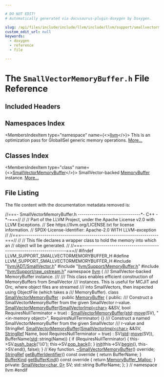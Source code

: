 ```yaml
---

# DO NOT EDIT!
# Automatically generated via docusaurus-plugin-doxygen by Doxygen.

slug: /api/files/include/include/llvm/include/llvm/support/smallvectormemorybuffer-h
custom_edit_url: null
keywords:
  - doxygen
  - reference
  - file

---
```





# The `SmallVectorMemoryBuffer.h` File Reference

<DoxygenPage pluginConfig={pluginConfig}>



## Included Headers

<IncludesList>
<IncludesListItem
  filePath="llvm/ADT/SmallVector.h"
  permalink="/docs/api/files/include/include/llvm/include/llvm/adt/smallvector-h"
  isLocal="true" />
<IncludesListItem
  filePath="llvm/Support/MemoryBuffer.h"
  permalink="/docs/api/files/include/include/llvm/include/llvm/support/memorybuffer-h"
  isLocal="true" />
<IncludesListItem
  filePath="llvm/Support/raw_ostream.h"
  permalink="/docs/api/files/include/include/llvm/include/llvm/support/raw-ostream-h"
  isLocal="true" />
</IncludesList>

## Namespaces Index

<MembersIndex>

<MembersIndexItem
  type="namespace"
  name={<><a href="/docs/api/namespaces/llvm">llvm</a></>}>
This is an optimization pass for GlobalISel generic memory operations. <a href="/docs/api/namespaces/llvm/#details">More...</a>
</MembersIndexItem>

</MembersIndex>

## Classes Index

<MembersIndex>

<MembersIndexItem
  type="class"
  name={<><a href="/docs/api/classes/llvm/smallvectormemorybuffer">SmallVectorMemoryBuffer</a></>}>
SmallVector-backed <a href="/docs/api/classes/llvm/memorybuffer">MemoryBuffer</a> instance. <a href="/docs/api/classes/llvm/smallvectormemorybuffer/#details">More...</a>
</MembersIndexItem>

</MembersIndex>


## File Listing

The file content with the documentation metadata removed is:

<ProgramListing>

<Link id="l00001" /><CodeLine lineNumber="1"><span class="doxyHighlightComment">//===- SmallVectorMemoryBuffer.h --------------------------------&#42;- C++ -&#42;-===//</span></CodeLine>
<Link id="l00002" /><CodeLine lineNumber="2"><span class="doxyHighlightComment">//</span></CodeLine>
<Link id="l00003" /><CodeLine lineNumber="3"><span class="doxyHighlightComment">// Part of the LLVM Project, under the Apache License v2.0 with LLVM Exceptions.</span></CodeLine>
<Link id="l00004" /><CodeLine lineNumber="4"><span class="doxyHighlightComment">// See https://llvm.org/LICENSE.txt for license information.</span></CodeLine>
<Link id="l00005" /><CodeLine lineNumber="5"><span class="doxyHighlightComment">// SPDX-License-Identifier: Apache-2.0 WITH LLVM-exception</span></CodeLine>
<Link id="l00006" /><CodeLine lineNumber="6"><span class="doxyHighlightComment">//</span></CodeLine>
<Link id="l00007" /><CodeLine lineNumber="7"><span class="doxyHighlightComment">//===----------------------------------------------------------------------===//</span></CodeLine>
<Link id="l00008" /><CodeLine lineNumber="8"><span class="doxyHighlightComment">//</span></CodeLine>
<Link id="l00009" /><CodeLine lineNumber="9"><span class="doxyHighlightComment">// This file declares a wrapper class to hold the memory into which an</span></CodeLine>
<Link id="l00010" /><CodeLine lineNumber="10"><span class="doxyHighlightComment">// object will be generated.</span></CodeLine>
<Link id="l00011" /><CodeLine lineNumber="11"><span class="doxyHighlightComment">//</span></CodeLine>
<Link id="l00012" /><CodeLine lineNumber="12"><span class="doxyHighlightComment">//===----------------------------------------------------------------------===//</span></CodeLine>
<Link id="l00013" /><CodeLine lineNumber="13"></CodeLine>
<Link id="l00014" /><CodeLine lineNumber="14"><span class="doxyHighlightPreprocessor">#ifndef LLVM&#95;SUPPORT&#95;SMALLVECTORMEMORYBUFFER&#95;H</span></CodeLine>
<Link id="l00015" /><CodeLine lineNumber="15"><span class="doxyHighlightPreprocessor">#define LLVM&#95;SUPPORT&#95;SMALLVECTORMEMORYBUFFER&#95;H</span></CodeLine>
<Link id="l00016" /><CodeLine lineNumber="16"></CodeLine>
<Link id="l00017" /><CodeLine lineNumber="17"><span class="doxyHighlightPreprocessor">#include &quot;<a href="/docs/api/files/include/include/llvm/include/llvm/adt/smallvector-h">llvm/ADT/SmallVector.h</a>&quot;</span></CodeLine>
<Link id="l00018" /><CodeLine lineNumber="18"><span class="doxyHighlightPreprocessor">#include &quot;<a href="/docs/api/files/include/include/llvm/include/llvm/support/memorybuffer-h">llvm/Support/MemoryBuffer.h</a>&quot;</span></CodeLine>
<Link id="l00019" /><CodeLine lineNumber="19"><span class="doxyHighlightPreprocessor">#include &quot;<a href="/docs/api/files/include/include/llvm/include/llvm/support/raw-ostream-h">llvm/Support/raw&#95;ostream.h</a>&quot;</span></CodeLine>
<Link id="l00020" /><CodeLine lineNumber="20"></CodeLine>
<Link id="l00021" /><CodeLine lineNumber="21"><span class="doxyHighlightKeyword">namespace </span><span class="doxyHighlight"><a href="/docs/api/namespaces/llvm">llvm</a> &#123;</span></CodeLine>
<Link id="l00022" /><CodeLine lineNumber="22"></CodeLine>
<Link id="l00023" /><CodeLine lineNumber="23"><span class="doxyHighlightComment">/// SmallVector-backed MemoryBuffer instance.</span></CodeLine>
<Link id="l00024" /><CodeLine lineNumber="24"><span class="doxyHighlightComment">///</span></CodeLine>
<Link id="l00025" /><CodeLine lineNumber="25"><span class="doxyHighlightComment">/// This class enables efficient construction of MemoryBuffers from SmallVector</span></CodeLine>
<Link id="l00026" /><CodeLine lineNumber="26"><span class="doxyHighlightComment">/// instances. This is useful for MCJIT and Orc, where object files are streamed</span></CodeLine>
<Link id="l00027" /><CodeLine lineNumber="27"><span class="doxyHighlightComment">/// into SmallVectors, then inspected using ObjectFile (which takes a</span></CodeLine>
<Link id="l00028" /><CodeLine lineNumber="28"><span class="doxyHighlightComment">/// MemoryBuffer).</span></CodeLine>
<Link id="l00029" /><CodeLine lineNumber="29" lineLink="/docs/api/classes/llvm/smallvectormemorybuffer"><span class="doxyHighlightKeyword">class </span><span class="doxyHighlight"><a href="/docs/api/classes/llvm/smallvectormemorybuffer/#a080828fd48f19aa1b021094452ee6e96">SmallVectorMemoryBuffer</a> : </span><span class="doxyHighlightKeyword">public</span><span class="doxyHighlight"> <a href="/docs/api/classes/llvm/memorybuffer/#ac16af83479e1c1ae07476634871e2e81">MemoryBuffer</a> &#123;</span></CodeLine>
<Link id="l00030" /><CodeLine lineNumber="30"><span class="doxyHighlightKeyword">public</span><span class="doxyHighlight">:</span></CodeLine>
<Link id="l00031" /><CodeLine lineNumber="31"><span class="doxyHighlightComment">  /// Construct a SmallVectorMemoryBuffer from the given SmallVector r-value.</span></CodeLine>
<Link id="l00032" /><CodeLine lineNumber="32" lineLink="/docs/api/classes/llvm/smallvectormemorybuffer/#a080828fd48f19aa1b021094452ee6e96"><span class="doxyHighlight">  <a href="/docs/api/classes/llvm/smallvectormemorybuffer/#a080828fd48f19aa1b021094452ee6e96">SmallVectorMemoryBuffer</a>(<a href="/docs/api/classes/llvm/smallvectorimpl">SmallVectorImpl&lt;char&gt;</a> &amp;&amp;SV,</span></CodeLine>
<Link id="l00033" /><CodeLine lineNumber="33"><span class="doxyHighlight">                          </span><span class="doxyHighlightKeywordType">bool</span><span class="doxyHighlight"> RequiresNullTerminator = </span><span class="doxyHighlightKeyword">true</span><span class="doxyHighlight">)</span></CodeLine>
<Link id="l00034" /><CodeLine lineNumber="34"><span class="doxyHighlight">      : <a href="/docs/api/classes/llvm/smallvectormemorybuffer/#a080828fd48f19aa1b021094452ee6e96">SmallVectorMemoryBuffer</a>(<a href="/docs/api/namespaces/std">std</a>::<a href="/docs/api/namespaces/llvm/#abfc9c7ecf70f66901e439f7c04ef3dbb">move</a>(SV), </span><span class="doxyHighlightStringLiteral">&quot;&lt;in-memory object&gt;&quot;</span><span class="doxyHighlight">,</span></CodeLine>
<Link id="l00035" /><CodeLine lineNumber="35"><span class="doxyHighlight">                                RequiresNullTerminator) &#123;&#125;</span></CodeLine>
<Link id="l00036" /><CodeLine lineNumber="36"></CodeLine>
<Link id="l00037" /><CodeLine lineNumber="37"><span class="doxyHighlightComment">  /// Construct a named SmallVectorMemoryBuffer from the given SmallVector</span></CodeLine>
<Link id="l00038" /><CodeLine lineNumber="38"><span class="doxyHighlightComment">  /// r-value and StringRef.</span></CodeLine>
<Link id="l00039" /><CodeLine lineNumber="39" lineLink="/docs/api/classes/llvm/smallvectormemorybuffer/#a446025d445ca22ed2295d2bc8f9ce590"><span class="doxyHighlight">  <a href="/docs/api/classes/llvm/smallvectormemorybuffer/#a446025d445ca22ed2295d2bc8f9ce590">SmallVectorMemoryBuffer</a>(<a href="/docs/api/classes/llvm/smallvectorimpl">SmallVectorImpl&lt;char&gt;</a> &amp;&amp;SV, <a href="/docs/api/classes/llvm/stringref">StringRef</a> Name,</span></CodeLine>
<Link id="l00040" /><CodeLine lineNumber="40"><span class="doxyHighlight">                          </span><span class="doxyHighlightKeywordType">bool</span><span class="doxyHighlight"> RequiresNullTerminator = </span><span class="doxyHighlightKeyword">true</span><span class="doxyHighlight">)</span></CodeLine>
<Link id="l00041" /><CodeLine lineNumber="41"><span class="doxyHighlight">      : SV(<a href="/docs/api/namespaces/std">std</a>::<a href="/docs/api/namespaces/llvm/#abfc9c7ecf70f66901e439f7c04ef3dbb">move</a>(SV)), BufferName(<a href="/docs/api/namespaces/std">std</a>::string(Name)) &#123;</span></CodeLine>
<Link id="l00042" /><CodeLine lineNumber="42"><span class="doxyHighlight">    </span><span class="doxyHighlightKeywordFlow">if</span><span class="doxyHighlight"> (RequiresNullTerminator) &#123;</span></CodeLine>
<Link id="l00043" /><CodeLine lineNumber="43"><span class="doxyHighlight">      this-&gt;SV.<a href="/docs/api/classes/llvm/smallvectortemplatebase/#af42bfbc067df27c19ee2fc859df58799">push&#95;back</a>(</span><span class="doxyHighlightCharLiteral">&#39;\\0&#39;</span><span class="doxyHighlight">);</span></CodeLine>
<Link id="l00044" /><CodeLine lineNumber="44"><span class="doxyHighlight">      this-&gt;SV.<a href="/docs/api/classes/llvm/smallvectortemplatebase/#ad97688dfe9cd802e2a0691cbe620218a">pop&#95;back</a>();</span></CodeLine>
<Link id="l00045" /><CodeLine lineNumber="45"><span class="doxyHighlight">    &#125;</span></CodeLine>
<Link id="l00046" /><CodeLine lineNumber="46"><span class="doxyHighlight">    <a href="/docs/api/classes/llvm/memorybuffer/#a57bdc0595208acb83e6b715bbed8e331">init</a>(this-&gt;SV.<a href="/docs/api/classes/llvm/smallvectortemplatecommon/#a8a045d250952c0867382a9840ee18fdf">begin</a>(), this-&gt;SV.end(), </span><span class="doxyHighlightKeyword">false</span><span class="doxyHighlight">);</span></CodeLine>
<Link id="l00047" /><CodeLine lineNumber="47"><span class="doxyHighlight">  &#125;</span></CodeLine>
<Link id="l00048" /><CodeLine lineNumber="48"></CodeLine>
<Link id="l00049" /><CodeLine lineNumber="49"><span class="doxyHighlight">  </span><span class="doxyHighlightComment">// Key function.</span></CodeLine>
<Link id="l00050" /><CodeLine lineNumber="50" lineLink="/docs/api/classes/llvm/smallvectormemorybuffer/#a94853a3e4cea0f1f2d206b641fc584ac"><span class="doxyHighlight">  <a href="/docs/api/classes/llvm/smallvectormemorybuffer/#a94853a3e4cea0f1f2d206b641fc584ac">~SmallVectorMemoryBuffer</a>() </span><span class="doxyHighlightKeyword">override</span><span class="doxyHighlight">;</span></CodeLine>
<Link id="l00051" /><CodeLine lineNumber="51"></CodeLine>
<Link id="l00052" /><CodeLine lineNumber="52" lineLink="/docs/api/classes/llvm/smallvectormemorybuffer/#a3111d181cc182d31f331f9bb298c1012"><span class="doxyHighlight">  <a href="/docs/api/classes/llvm/stringref">StringRef</a> <a href="/docs/api/classes/llvm/smallvectormemorybuffer/#a3111d181cc182d31f331f9bb298c1012">getBufferIdentifier</a>()</span><span class="doxyHighlightKeyword"> const override </span><span class="doxyHighlight">&#123; </span><span class="doxyHighlightKeywordFlow">return</span><span class="doxyHighlight"> BufferName; &#125;</span></CodeLine>
<Link id="l00053" /><CodeLine lineNumber="53"></CodeLine>
<Link id="l00054" /><CodeLine lineNumber="54" lineLink="/docs/api/classes/llvm/smallvectormemorybuffer/#a8460e7a2e8cc86f3e038371961438c17"><span class="doxyHighlight">  <a href="/docs/api/classes/llvm/memorybuffer/#a13d3f2713d567f925cb4efecf94d2101">BufferKind</a> <a href="/docs/api/classes/llvm/smallvectormemorybuffer/#a8460e7a2e8cc86f3e038371961438c17">getBufferKind</a>()</span><span class="doxyHighlightKeyword"> const override </span><span class="doxyHighlight">&#123; </span><span class="doxyHighlightKeywordFlow">return</span><span class="doxyHighlight"> <a href="/docs/api/classes/llvm/memorybuffer/#a13d3f2713d567f925cb4efecf94d2101a04490e92687f2131e16c8d340ce01930">MemoryBuffer&#95;Malloc</a>; &#125;</span></CodeLine>
<Link id="l00055" /><CodeLine lineNumber="55"></CodeLine>
<Link id="l00056" /><CodeLine lineNumber="56"><span class="doxyHighlightKeyword">private</span><span class="doxyHighlight">:</span></CodeLine>
<Link id="l00057" /><CodeLine lineNumber="57"><span class="doxyHighlight">  <a href="/docs/api/classes/llvm/smallvector">SmallVector&lt;char, 0&gt;</a> SV;</span></CodeLine>
<Link id="l00058" /><CodeLine lineNumber="58"><span class="doxyHighlight">  std::string BufferName;</span></CodeLine>
<Link id="l00059" /><CodeLine lineNumber="59"><span class="doxyHighlight">&#125;;</span></CodeLine>
<Link id="l00060" /><CodeLine lineNumber="60"></CodeLine>
<Link id="l00061" /><CodeLine lineNumber="61"><span class="doxyHighlight">&#125; </span><span class="doxyHighlightComment">// namespace llvm</span></CodeLine>
<Link id="l00062" /><CodeLine lineNumber="62"></CodeLine>
<Link id="l00063" /><CodeLine lineNumber="63"><span class="doxyHighlightPreprocessor">#endif</span></CodeLine>

</ProgramListing>


</DoxygenPage>
